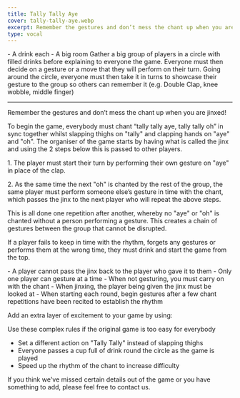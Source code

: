```yaml
---
title: Tally Tally Aye
cover: tally-tally-aye.webp
excerpt: Remember the gestures and don’t mess the chant up when you are jinxed!
type: vocal
---
```


<GameHero
  cover="/BeerGoggleGames/images/tally-tally-aye.webp"
  alt="Tally Tally Aye"
/>

<GameSection title="Equipment" icon="/BeerGoggleGames/images/liquor.webp">
-   A drink each
-   A big room
</GameSection>

<GameSection title="Setup" icon="/BeerGoggleGames/images/settings.webp">
Gather a big group of players in a circle with filled drinks before explaining to everyone the game. Everyone must then decide on a gesture or a move that they will perform on their turn. Going around the circle, everyone must then take it in turns to showcase their gesture to the group so others can remember it (e.g. Double Clap, knee wobble, middle finger)

* * *
</GameSection>

<GameSection title="Aim of the Game" icon="/BeerGoggleGames/images/target.webp">
<p>Remember the gestures and don’t mess the chant up when you are jinxed!</p>
</GameSection>

<GameSection title="How to Play" icon="/BeerGoggleGames/images/question.webp">
To begin the game, everybody must chant “tally tally aye, tally tally oh” in sync together whilst slapping thighs on "tally" and clapping hands on "aye" and "oh". The organiser of the game starts by having what is called the jinx and using the 2 steps below this is passed to other players.

1\. The player must start their turn by performing their own gesture on "aye" in place of the clap.

2\. As the same time the next "oh" is chanted by the rest of the group, the same player must perform someone else’s gesture in time with the chant, which passes the jinx to the next player who will repeat the above steps.

This is all done one repetition after another, whereby no "aye" or "oh" is chanted without a person performing a gesture. This creates a chain of gestures between the group that cannot be disrupted.

If a player fails to keep in time with the rhythm, forgets any gestures or performs them at the wrong time, they must drink and start the game from the top.
</GameSection>

<GameSection title="Rules" icon="/BeerGoggleGames/images/rules.webp">
-   A player cannot pass the jinx back to the player who gave it to them
-   Only one player can gesture at a time
-   When not gesturing, you must carry on with the chant
-   When jinxing, the player being given the jinx must be looked at
-   When starting each round, begin gestures after a few chant repetitions have been recited to establish the rhythm
</GameSection>

<GameSection title="Special Edition" icon="/BeerGoggleGames/images/special.webp">
<p>Add an extra layer of excitement to your game by using:</p>
</GameSection>

<GameSection title="**Complexities**" icon="/BeerGoggleGames/images/question.webp">
Use these complex rules if the original game is too easy for everybody

-   Set a different action on "Tally Tally" instead of slapping thighs
-   Everyone passes a cup full of drink round the circle as the game is played
-   Speed up the rhythm of the chant to increase difficulty
</GameSection>

<ShareButtons title="Tally Tally Aye" />

<FeedbackCard>
<p>If you think we've missed certain details out of the game or you have something to add, please feel free to contact us.</p>
</FeedbackCard>
